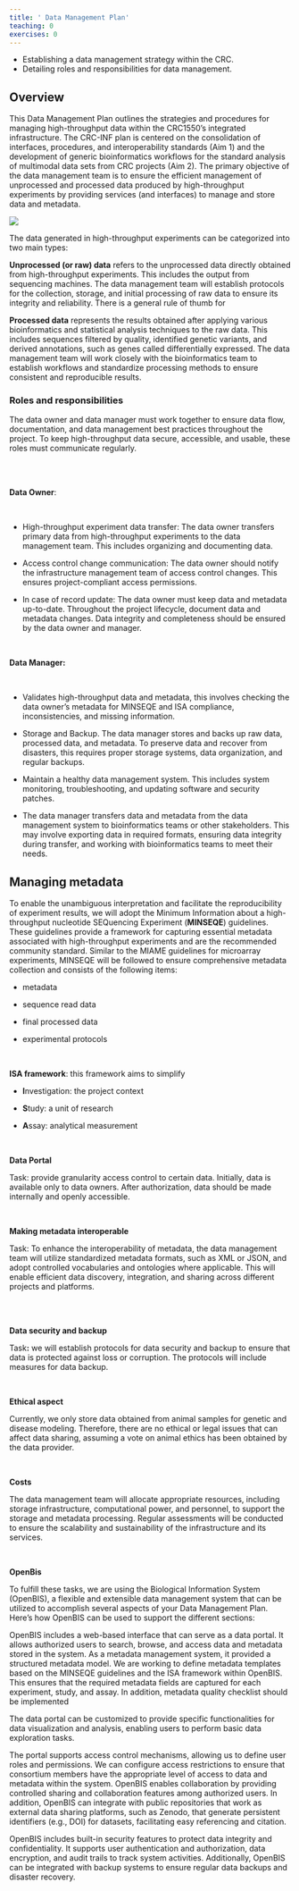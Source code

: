 ```yaml
---
title: ' Data Management Plan'
teaching: 0
exercises: 0
---
```


::: objectives
-   Establishing a data management strategy within the CRC.
-   Detailing roles and responsibilities for data management.
:::

## Overview

This Data Management Plan outlines the strategies and procedures for managing high-throughput data within the CRC1550's integrated infrastructure. The CRC-INF plan is centered on the consolidation of interfaces, procedures, and interoperability standards (Aim 1) and the development of generic bioinformatics workflows for the standard analysis of multimodal data sets from CRC projects (Aim 2). The primary objective of the data management team is to ensure the efficient management of unprocessed and processed data produced by high-throughput experiments by providing services (and interfaces) to manage and store data and metadata.

![](https://lh7-us.googleusercontent.com/HIZrk0S_WDLJXpKYFcl6BfZY5or_grINIHr6JNW_5mZmpb3xLxy6_aQEcPiEAmGwL_pS6LpaJ9aPpHUEbDZ-DSDUpPtE_cciZNdvwZGSsqYUJ9br8Bzr_bacQ2UdG1-WFKlsMBUu9LBpergxc4EtppU)

The data generated in high-throughput experiments can be categorized into two main types:

**Unprocessed (or raw) data** refers to the unprocessed data directly obtained from high-throughput experiments. This includes the output from sequencing machines. The data management team will establish protocols for the collection, storage, and initial processing of raw data to ensure its integrity and reliability. There is a general rule of thumb for 

**Processed data** represents the results obtained after applying various bioinformatics and statistical analysis techniques to the raw data. This includes sequences filtered by quality, identified genetic variants, and derived annotations, such as genes called differentially expressed. The data management team will work closely with the bioinformatics team to establish workflows and standardize processing methods to ensure consistent and reproducible results.

### **Roles and responsibilities** 

The data owner and data manager must work together to ensure data flow, documentation, and data management best practices throughout the project. To keep high-throughput data secure, accessible, and usable, these roles must communicate regularly.

\
\

**Data Owner**:

\

-   High-throughput experiment data transfer: The data owner transfers primary data from high-throughput experiments to the data management team. This includes organizing and documenting data.

-   Access control change communication: The data owner should notify the infrastructure management team of access control changes. This ensures project-compliant access permissions.

-   In case of record update: The data owner must keep data and metadata up-to-date. Throughout the project lifecycle, document data and metadata changes. Data integrity and completeness should be ensured by the data owner and manager.

\

**Data Manager:**

\

-   Validates high-throughput data and metadata, this involves checking the data owner's metadata for MINSEQE and ISA compliance, inconsistencies, and missing information.

-   Storage and Backup. The data manager stores and backs up raw data, processed data, and metadata. To preserve data and recover from disasters, this requires proper storage systems, data organization, and regular backups.

-   Maintain a healthy data management system. This includes system monitoring, troubleshooting, and updating software and security patches.

-   The data manager transfers data and metadata from the data management system to bioinformatics teams or other stakeholders. This may involve exporting data in required formats, ensuring data integrity during transfer, and working with bioinformatics teams to meet their needs.

## Managing metadata 

To enable the unambiguous interpretation and facilitate the reproducibility of experiment results, we will adopt the Minimum Information about a high-throughput nucleotide SEQuencing Experiment (**MINSEQE**) guidelines. These guidelines provide a framework for capturing essential metadata associated with high-throughput experiments and are the recommended community standard. Similar to the MIAME guidelines for microarray experiments, MINSEQE will be followed to ensure comprehensive metadata collection and consists of the following items:

-   metadata

-   sequence read data

-   final processed data 

-   experimental protocols

\

**ISA framework**: this framework aims to simplify 

-   **I**nvestigation: the project context

-   **S**tudy: a unit of research

-   **A**ssay: analytical measurement

\

**Data Portal**

Task: provide granularity access control to certain data. Initially, data is available only to data owners. After authorization, data should be made internally and openly accessible. 

\

**Making metadata interoperable**

Task: To enhance the interoperability of metadata, the data management team will utilize standardized metadata formats, such as XML or JSON, and adopt controlled vocabularies and ontologies where applicable. This will enable efficient data discovery, integration, and sharing across different projects and platforms.

\
\

**Data security and backup**

Task**:** we will establish protocols for data security and backup to ensure that data is protected against loss or corruption. The protocols will include measures for data backup.

\

**Ethical aspect**

Currently, we only store data obtained from animal samples for genetic and disease modeling. Therefore, there are no ethical or legal issues that can affect data sharing, assuming a vote on animal ethics has been obtained by the data provider.

\

**Costs**

The data management team will allocate appropriate resources, including storage infrastructure, computational power, and personnel, to support the storage and metadata processing. Regular assessments will be conducted to ensure the scalability and sustainability of the infrastructure and its services.

\

**OpenBis**

To fulfill these tasks, we are using the Biological Information System (OpenBIS), a flexible and extensible data management system that can be utilized to accomplish several aspects of your Data Management Plan. Here's how OpenBIS can be used to support the different sections:

OpenBIS includes a web-based interface that can serve as a data portal. It allows authorized users to search, browse, and access data and metadata stored in the system. As a metadata management system, it provided a structured metadata model. We are working to define metadata templates based on the MINSEQE guidelines and the ISA framework within OpenBIS. This ensures that the required metadata fields are captured for each experiment, study, and assay. In addition, metadata quality checklist should be implemented 

The data portal can be customized to provide specific functionalities for data visualization and analysis, enabling users to perform basic data exploration tasks.

The portal supports access control mechanisms, allowing us to define user roles and permissions. We can configure access restrictions to ensure that consortium members have the appropriate level of access to data and metadata within the system. OpenBIS enables collaboration by providing controlled sharing and collaboration features among authorized users. In addition, OpenBIS can integrate with public repositories that work as  external data sharing platforms, such as Zenodo, that generate persistent identifiers (e.g., DOI) for datasets, facilitating easy referencing and citation.

OpenBIS includes built-in security features to protect data integrity and confidentiality. It supports user authentication and authorization, data encryption, and audit trails to track system activities. Additionally, OpenBIS can be integrated with backup systems to ensure regular data backups and disaster recovery.
